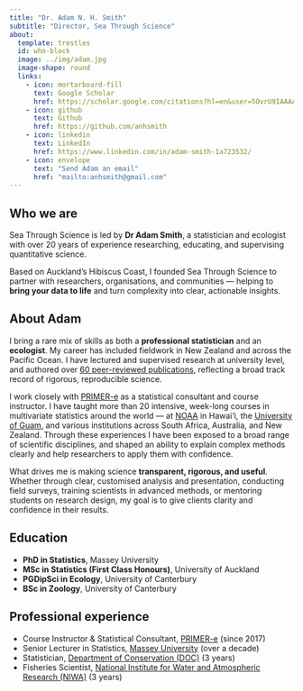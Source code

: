 ```yaml
---
title: "Dr. Adam N. H. Smith"
subtitle: "Director, Sea Through Science"
about:
  template: trestles
  id: who-block
  image: ../img/adam.jpg
  image-shape: round
  links:
    - icon: mortarboard-fill
      text: Google Scholar
      href: https://scholar.google.com/citations?hl=en&user=5OvrU9IAAAAJ
    - icon: github
      text: Github
      href: https://github.com/anhsmith
    - icon: linkedin
      text: LinkedIn
      href: https://www.linkedin.com/in/adam-smith-1a723532/
    - icon: envelope
      text: "Send Adam an email"
      href: "mailto:anhsmith@gmail.com"  
---
```




## Who we are

Sea Through Science is led by **Dr Adam Smith**, a statistician and ecologist with over 20 years of experience researching, educating, and supervising quantitative science.  

Based on Auckland’s Hibiscus Coast, I founded Sea Through Science to partner with researchers, organisations, and communities — helping to **bring your data to life** and turn complexity into clear, actionable insights.

::: {#who-block}

## About Adam

I bring a rare mix of skills as both a **professional statistician** and an **ecologist**. My career has included fieldwork in New Zealand and across the Pacific Ocean. I have lectured and supervised research at university level, and authored over [60 peer-reviewed publications](https://scholar.google.com/citations?hl=en&user=5OvrU9IAAAAJ), reflecting a broad track record of rigorous, reproducible science.

I work closely with [PRIMER-e](https://www.primer-e.com/) as a statistical consultant and course instructor. I have taught more than 20 intensive, week-long courses in multivariate statistics around the world — at [NOAA](https://www.noaa.gov/) in Hawai‘i, the [University of Guam](https://www.uog.edu/), and various institutions across South Africa, Australia, and New Zealand. Through these experiences I have been exposed to a broad range of scientific disciplines, and shaped an ability to explain complex methods clearly and help researchers to apply them with confidence.

What drives me is making science **transparent, rigorous, and useful**. Whether through clear, customised analysis and presentation, conducting field surveys, training scientists in advanced methods, or mentoring students on research design, my goal is to give clients clarity and confidence in their results.

## Education

- **PhD in Statistics**, Massey University  
- **MSc in Statistics (First Class Honours)**, University of Auckland  
- **PGDipSci in Ecology**, University of Canterbury  
- **BSc in Zoology**, University of Canterbury  

## Professional experience

- Course Instructor & Statistical Consultant, [PRIMER-e](https://www.primer-e.com) (since 2017)  
- Senior Lecturer in Statistics, [Massey University](https://www.massey.ac.nz/) (over a decade)  
- Statistician, [Department of Conservation (DOC)](https://www.doc.govt.nz/) (3 years)  
- Fisheries Scientist, [National Institute for Water and Atmospheric Research (NIWA)](https://www.niwa.co.nz) (3 years)  


:::


